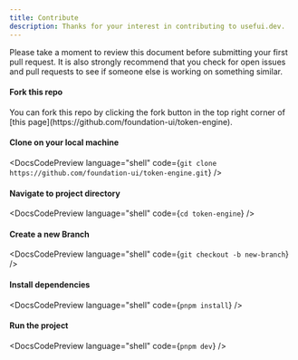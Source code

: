```yaml
---
title: Contribute
description: Thanks for your interest in contributing to usefui.dev.
---
```


Please take a moment to review this document before submitting your first pull request. It is also strongly recommend that you check for open issues and pull requests to see if someone else is working on something similar.

<DocsSection>

#### Fork this repo

<DocsTextBlock>
  You can fork this repo by clicking the fork button in the top right corner of
  [this page](https://github.com/foundation-ui/token-engine).
</DocsTextBlock>

<br />

#### Clone on your local machine

<DocsCodePreview
  language="shell"
  code={`git clone https://github.com/foundation-ui/token-engine.git`}
/>

#### Navigate to project directory

<DocsCodePreview language="shell" code={`cd token-engine`} />

#### Create a new Branch

<DocsCodePreview language="shell" code={`git checkout -b new-branch`} />

#### Install dependencies

<DocsCodePreview language="shell" code={`pnpm install`} />

#### Run the project

<DocsCodePreview language="shell" code={`pnpm dev`} />

</DocsSection>

